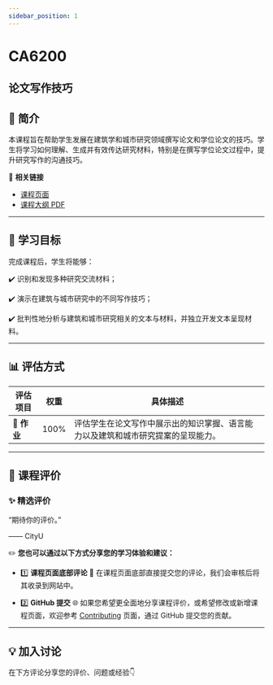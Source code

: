 ```yaml
---
sidebar_position: 1
---
```


# CA6200
## 论文写作技巧

## **📘 简介**
本课程旨在帮助学生发展在建筑学和城市研究领域撰写论文和学位论文的技巧。学生将学习如何理解、生成并有效传达研究材料，特别是在撰写学位论文过程中，提升研究写作的沟通技巧。

🔗 **相关链接**
- [课程页面](https://www.cityu.edu.hk/catalogue/pg/202425/course/CA6200.htm)
- [课程大纲 PDF](https://www.cityu.edu.hk/catalogue/pg/202425/course/CA6200.pdf)

---

## **🎯 学习目标**

完成课程后，学生将能够：

✔️ 识别和发现多种研究交流材料；

✔️ 演示在建筑与城市研究中的不同写作技巧；

✔️ 批判性地分析与建筑和城市研究相关的文本与材料，并独立开发文本呈现材料。

---

## **📊 评估方式**

| **评估项目**          | **权重** | **具体描述**                                                                                       |
|----------------------|---------|---------------------------------------------------------------------------------------------------|
| **📝 作业**           | 100%    | 评估学生在论文写作中展示出的知识掌握、语言能力以及建筑和城市研究提案的呈现能力。                           |

---

## **💬 课程评价**

### ✨ **精选评价**
<div className={commentStyles.commentBox}>
    <p className={commentStyles.commentText}>
        “期待你的评价。”
    </p>
    <p className={commentStyles.commentAuthor}>—— CityU</p>
</div>

✏️ **您也可以通过以下方式分享您的学习体验和建议：**

- 1️⃣ **课程页面底部评论**
💬 在课程页面底部直接提交您的评论，我们会审核后将其收录到网站中。

- 2️⃣ **GitHub 提交**
🌐 如果您希望更全面地分享课程评价，或希望修改或新增课程页面，欢迎参考 [Contributing](/contributing) 页面，通过 GitHub 提交您的贡献。

---

## **💡 加入讨论**

在下方评论分享您的评价、问题或经验👇
<Utterances />